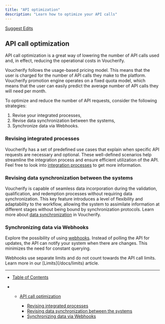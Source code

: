 ```yaml
---
title: "API optimization"
description: "Learn how to optimize your API calls"
---
```


[Suggest Edits](/edit/api-optimization)

## API call optimization

API call optimization is a great way of lowering the number of API calls used and, in effect, reducing the operational costs in Voucherify.

Voucherify follows the usage-based pricing model. This means that the user is charged for the number of API calls they make to the platform. Voucherify promotion engine operates on a fixed quota model, which means that the user can easily predict the average number of API calls they will need per month.

To optimize and reduce the number of API requests, consider the following strategies:

1. Revise your integrated processes,
2. Revise data synchronization between the systems,
3. Synchronize data via Webhooks.

### Revising integrated processes

Voucherify has a set of predefined use cases that explain when specific API requests are necessary and optional. These well-defined scenarios help streamline the integration process and ensure efficient utilization of the API. Feel free to look into [integration processes](/docs/integration-processes) to get more information.

### Revising data synchronization between the systems

Voucherify is capable of seamless data incorporation during the validation, qualification, and redemption processes without requiring data synchronization. This key feature introduces a level of flexibility and adaptability to the workflow, allowing the system to assimilate information at different stages without being bound by synchronization protocols. Learn more about [data synchronization](/docs/data-synchronization) in Voucherify.

### Synchronizing data via Webhooks

Explore the possibility of using [webhooks](https://support.voucherify.io/article/68-webhooks-notifications). Instead of polling the API for updates, the API can notify your system when there are changes. This minimizes the need for constant querying.

<Info>
  Webhooks use separate limits and do not count towards the API call limits. Learn more in our [Limits](/docs/limits) article.
</Info>

***

* [Table of Contents](#)

* * [API call optimization](#api-call-optimization)

    * [Revising integrated processes](#revising-integrated-processes)
    * [Revising data synchronization between the systems](#revising-data-synchronization-between-the-systems)
    * [Synchronizing data via Webhooks](#synchronizing-data-via-webhooks)
